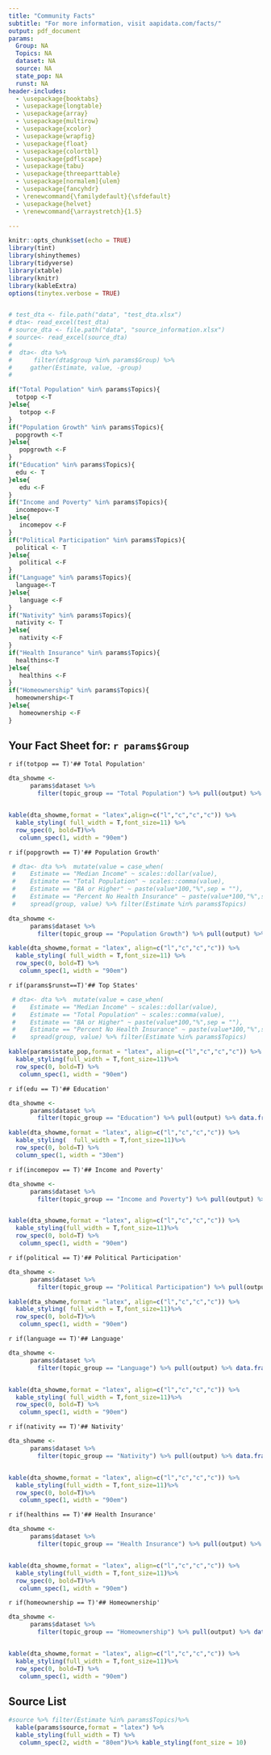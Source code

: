 ```yaml
---
title: "Community Facts"
subtitle: "For more information, visit aapidata.com/facts/"
output: pdf_document
params:
  Group: NA
  Topics: NA
  dataset: NA
  source: NA
  state_pop: NA
  runst: NA
header-includes:
  - \usepackage{booktabs}
  - \usepackage{longtable}
  - \usepackage{array}
  - \usepackage{multirow}
  - \usepackage{xcolor}
  - \usepackage{wrapfig}
  - \usepackage{float}
  - \usepackage{colortbl}
  - \usepackage{pdflscape}
  - \usepackage{tabu}
  - \usepackage{threeparttable}
  - \usepackage[normalem]{ulem}
  - \usepackage{fancyhdr}
  - \renewcommand{\familydefault}{\sfdefault}
  - \usepackage{helvet}
  - \renewcommand{\arraystretch}{1.5}

---
```


\addtolength{\headheight}{3cm}
\pagestyle{fancyplain}
\fancyhf{}
\chead{\includegraphics[height=3cm]{aapidata.png}}
\renewcommand{\headrulewidth}{0pt}

```r
knitr::opts_chunk$set(echo = TRUE)
library(tint)
library(shinythemes)
library(tidyverse)
library(xtable)
library(knitr)
library(kableExtra)
options(tinytex.verbose = TRUE)


# test_dta <- file.path("data", "test_dta.xlsx") 
# dta<- read_excel(test_dta)
# source_dta <- file.path("data", "source_information.xlsx") 
# source<- read_excel(source_dta)
# 
#  dta<- dta %>% 
#      filter(dta$group %in% params$Group) %>%
#     gather(Estimate, value, -group) 
#   

if("Total Population" %in% params$Topics){
  totpop <-T
}else{
   totpop <-F
}
if("Population Growth" %in% params$Topics){
  popgrowth <-T
}else{
   popgrowth <-F
}
if("Education" %in% params$Topics){
  edu <- T
}else{
   edu <-F
}
if("Income and Poverty" %in% params$Topics){
  incomepov<-T
}else{
   incomepov <-F
}
if("Political Participation" %in% params$Topics){
  political <- T
}else{
   political <-F
}
if("Language" %in% params$Topics){
  language<-T
}else{
   language <-F
}
if("Nativity" %in% params$Topics){
  nativity <- T
}else{
   nativity <-F
}
if("Health Insurance" %in% params$Topics){
  healthins<-T
}else{
   healthins <-F
}
if("Homeownership" %in% params$Topics){
  homeownership<-T
}else{
   homeownership <-F
}    

```



## Your Fact Sheet for: `r params$Group`



`r if(totpop == T)'## Total Population'`


```r

dta_showme <- 
      params$dataset %>% 
        filter(topic_group == "Total Population") %>% pull(output) %>% data.frame()%>% rename(` `= label)


kable(dta_showme,format = "latex",align=c("l","c","c","c")) %>%
  kable_styling( full_width = T,font_size=11) %>%
  row_spec(0, bold=T)%>%
   column_spec(1, width = "90em") 
```


`r if(popgrowth == T)'## Population Growth'`


```r
 # dta<- dta %>%  mutate(value = case_when(
 #    Estimate == "Median Income" ~ scales::dollar(value),
 #    Estimate == "Total Population" ~ scales::comma(value),
 #    Estimate == "BA or Higher" ~ paste(value*100,"%",sep = ""),
 #    Estimate == "Percent No Health Insurance" ~ paste(value*100,"%",sep = ""))) %>%
 #    spread(group, value) %>% filter(Estimate %in% params$Topics) 

dta_showme <- 
      params$dataset %>% 
        filter(topic_group == "Population Growth") %>% pull(output) %>% data.frame()%>% rename(` `= label)

kable(dta_showme,format = "latex", align=c("l","c","c","c")) %>%
  kable_styling( full_width = T,font_size=11) %>%
  row_spec(0, bold=T) %>%
   column_spec(1, width = "90em")

```



`r if(params$runst==T)'## Top States'`

```r
 # dta<- dta %>%  mutate(value = case_when(
 #    Estimate == "Median Income" ~ scales::dollar(value),
 #    Estimate == "Total Population" ~ scales::comma(value),
 #    Estimate == "BA or Higher" ~ paste(value*100,"%",sep = ""),
 #    Estimate == "Percent No Health Insurance" ~ paste(value*100,"%",sep = ""))) %>%
 #    spread(group, value) %>% filter(Estimate %in% params$Topics) 

kable(params$state_pop,format = "latex", align=c("l","c","c","c")) %>% 
  kable_styling(full_width = T,font_size=11)%>%
  row_spec(0, bold=T) %>%
   column_spec(1, width = "90em")

```



`r if(edu == T)'## Education'`

```r
dta_showme <- 
      params$dataset %>% 
        filter(topic_group == "Education") %>% pull(output) %>% data.frame()%>% rename(` `= label)

kable(dta_showme,format = "latex", align=c("l","c","c","c")) %>%
  kable_styling(  full_width = T,font_size=11)%>%
  row_spec(0, bold=T) %>%
  column_spec(1, width = "30em")

```

`r if(incomepov == T)'## Income and Poverty'`


```r
dta_showme <- 
      params$dataset %>% 
        filter(topic_group == "Income and Poverty") %>% pull(output) %>% data.frame()%>% rename(` `= label)


kable(dta_showme,format = "latex", align=c("l","c","c","c")) %>%
  kable_styling(full_width = T,font_size=11)%>%
  row_spec(0, bold=T) %>%
   column_spec(1, width = "90em")

```


`r if(political == T)'## Political Participation'`

```r
dta_showme <- 
      params$dataset %>% 
        filter(topic_group == "Political Participation") %>% pull(output) %>% data.frame()%>% rename(` `= label)

kable(dta_showme,format = "latex", align=c("l","c","c","c")) %>%
  kable_styling( full_width = T,font_size=11)%>%
  row_spec(0, bold=T)%>%
   column_spec(1, width = "90em")

```

`r if(language == T)'## Language'`


```r
dta_showme <- 
      params$dataset %>% 
        filter(topic_group == "Language") %>% pull(output) %>% data.frame()%>% rename(` `= label)


kable(dta_showme,format = "latex", align=c("l","c","c","c")) %>%
  kable_styling( full_width = T,font_size=11)%>%
  row_spec(0, bold=T) %>%
   column_spec(1, width = "90em")

```


`r if(nativity == T)'## Nativity'`


```r
dta_showme <- 
      params$dataset %>% 
        filter(topic_group == "Nativity") %>% pull(output) %>% data.frame()%>% rename(` `= label)


kable(dta_showme,format = "latex", align=c("l","c","c","c")) %>%
  kable_styling(full_width = T,font_size=11)%>%
  row_spec(0, bold=T)%>%
   column_spec(1, width = "90em")

```

`r if(healthins == T)'## Health Insurance'`


```r
dta_showme <- 
      params$dataset %>% 
        filter(topic_group == "Health Insurance") %>% pull(output) %>% data.frame()%>% rename(` `= label)


kable(dta_showme,format = "latex", align=c("l","c","c","c")) %>%
  kable_styling(full_width = T,font_size=11)%>%
  row_spec(0, bold=T)%>%
   column_spec(1, width = "90em")

```


`r if(homeownership == T)'## Homeownership'`


```r
dta_showme <- 
      params$dataset %>% 
        filter(topic_group == "Homeownership") %>% pull(output) %>% data.frame()%>% rename(` `= label)


kable(dta_showme,format = "latex", align=c("l","c","c","c")) %>%
  kable_styling(full_width = T,font_size=11)%>%
  row_spec(0, bold=T) %>%
   column_spec(1, width = "90em")

```





\newpage

## Source List


```r
#source %>% filter(Estimate %in% params$Topics)%>%
  kable(params$source,format = "latex") %>%
  kable_styling(full_width = T) %>%
   column_spec(2, width = "80em")%>% kable_styling(font_size = 10)
```


